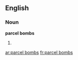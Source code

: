 ==English==

===Noun===
'''parcel bombs'''

# {{plural of|[[parcel bomb]]}}

[[ar:parcel bombs]]
[[fr:parcel bombs]]